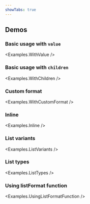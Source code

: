 ```yaml
---
showTabs: true
---
```



## Demos

### Basic usage with `value`

<Examples.WithValue />

### Basic usage with `children`

<Examples.WithChildren />

### Custom format

<Examples.WithCustomFormat />

### Inline

<Examples.Inline />

### List variants

<Examples.ListVariants />

### List types

<Examples.ListTypes />

### Using listFormat function

<Examples.UsingListFormatFunction />
